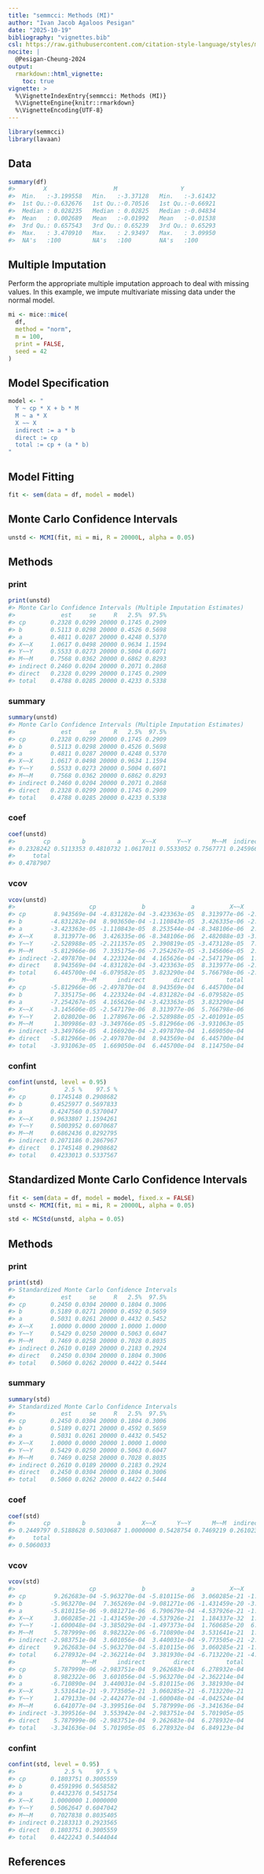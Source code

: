 ```yaml
---
title: "semmcci: Methods (MI)"
author: "Ivan Jacob Agaloos Pesigan"
date: "2025-10-19"
bibliography: "vignettes.bib"
csl: https://raw.githubusercontent.com/citation-style-language/styles/master/apa.csl
nocite: |
  @Pesigan-Cheung-2024
output:
  rmarkdown::html_vignette:
    toc: true
vignette: >
  %\VignetteIndexEntry{semmcci: Methods (MI)}
  %\VignetteEngine{knitr::rmarkdown}
  %\VignetteEncoding{UTF-8}
---
```


<!-- vignettes/methods-mc-mi.Rmd is generated from .setup/vignettes/methods-mc-mi.Rmd.orig. Please edit that file -->






``` r
library(semmcci)
library(lavaan)
```

## Data




``` r
summary(df)
#>        X                   M                  Y           
#>  Min.   :-3.199558   Min.   :-3.37128   Min.   :-3.61432  
#>  1st Qu.:-0.632676   1st Qu.:-0.70516   1st Qu.:-0.66921  
#>  Median : 0.028235   Median : 0.02825   Median :-0.04834  
#>  Mean   : 0.002689   Mean   :-0.01992   Mean   :-0.01538  
#>  3rd Qu.: 0.657543   3rd Qu.: 0.65239   3rd Qu.: 0.65293  
#>  Max.   : 3.470910   Max.   : 2.93497   Max.   : 3.09950  
#>  NA's   :100         NA's   :100        NA's   :100
```

## Multiple Imputation

Perform the appropriate multiple imputation approach to deal with missing values.
In this example, we impute multivariate missing data under the normal model.


``` r
mi <- mice::mice(
  df,
  method = "norm",
  m = 100,
  print = FALSE,
  seed = 42
)
```

## Model Specification


``` r
model <- "
  Y ~ cp * X + b * M
  M ~ a * X
  X ~~ X
  indirect := a * b
  direct := cp
  total := cp + (a * b)
"
```

## Model Fitting


``` r
fit <- sem(data = df, model = model)
```

## Monte Carlo Confidence Intervals


``` r
unstd <- MCMI(fit, mi = mi, R = 20000L, alpha = 0.05)
```

## Methods

### print


``` r
print(unstd)
#> Monte Carlo Confidence Intervals (Multiple Imputation Estimates)
#>             est     se     R   2.5%  97.5%
#> cp       0.2328 0.0299 20000 0.1745 0.2909
#> b        0.5113 0.0298 20000 0.4526 0.5698
#> a        0.4811 0.0287 20000 0.4248 0.5370
#> X~~X     1.0617 0.0498 20000 0.9634 1.1594
#> Y~~Y     0.5533 0.0273 20000 0.5004 0.6071
#> M~~M     0.7568 0.0362 20000 0.6862 0.8293
#> indirect 0.2460 0.0204 20000 0.2071 0.2868
#> direct   0.2328 0.0299 20000 0.1745 0.2909
#> total    0.4788 0.0285 20000 0.4233 0.5338
```

### summary


``` r
summary(unstd)
#> Monte Carlo Confidence Intervals (Multiple Imputation Estimates)
#>             est     se     R   2.5%  97.5%
#> cp       0.2328 0.0299 20000 0.1745 0.2909
#> b        0.5113 0.0298 20000 0.4526 0.5698
#> a        0.4811 0.0287 20000 0.4248 0.5370
#> X~~X     1.0617 0.0498 20000 0.9634 1.1594
#> Y~~Y     0.5533 0.0273 20000 0.5004 0.6071
#> M~~M     0.7568 0.0362 20000 0.6862 0.8293
#> indirect 0.2460 0.0204 20000 0.2071 0.2868
#> direct   0.2328 0.0299 20000 0.1745 0.2909
#> total    0.4788 0.0285 20000 0.4233 0.5338
```

### coef


``` r
coef(unstd)
#>        cp         b         a      X~~X      Y~~Y      M~~M  indirect    direct 
#> 0.2328242 0.5113353 0.4810732 1.0617011 0.5533052 0.7567771 0.2459664 0.2328242 
#>     total 
#> 0.4787907
```

### vcov


``` r
vcov(unstd)
#>                     cp             b             a          X~~X          Y~~Y
#> cp        8.943569e-04 -4.831282e-04 -3.423363e-05  8.313977e-06 -2.528988e-05
#> b        -4.831282e-04  8.903650e-04 -1.110843e-05  3.426335e-06 -2.211357e-05
#> a        -3.423363e-05 -1.110843e-05  8.253544e-04 -8.348106e-06  2.390819e-05
#> X~~X      8.313977e-06  3.426335e-06 -8.348106e-06  2.482088e-03 -3.473128e-05
#> Y~~Y     -2.528988e-05 -2.211357e-05  2.390819e-05 -3.473128e-05  7.461105e-04
#> M~~M     -5.812966e-06  7.335175e-06 -7.254267e-05 -3.145606e-05  2.028020e-06
#> indirect -2.497870e-04  4.223324e-04  4.165626e-04 -2.547179e-06  1.278967e-06
#> direct    8.943569e-04 -4.831282e-04 -3.423363e-05  8.313977e-06 -2.528988e-05
#> total     6.445700e-04 -6.079582e-05  3.823290e-04  5.766798e-06 -2.401091e-05
#>                   M~~M      indirect        direct         total
#> cp       -5.812966e-06 -2.497870e-04  8.943569e-04  6.445700e-04
#> b         7.335175e-06  4.223324e-04 -4.831282e-04 -6.079582e-05
#> a        -7.254267e-05  4.165626e-04 -3.423363e-05  3.823290e-04
#> X~~X     -3.145606e-05 -2.547179e-06  8.313977e-06  5.766798e-06
#> Y~~Y      2.028020e-06  1.278967e-06 -2.528988e-05 -2.401091e-05
#> M~~M      1.309986e-03 -3.349766e-05 -5.812966e-06 -3.931063e-05
#> indirect -3.349766e-05  4.166920e-04 -2.497870e-04  1.669050e-04
#> direct   -5.812966e-06 -2.497870e-04  8.943569e-04  6.445700e-04
#> total    -3.931063e-05  1.669050e-04  6.445700e-04  8.114750e-04
```

### confint


``` r
confint(unstd, level = 0.95)
#>              2.5 %    97.5 %
#> cp       0.1745148 0.2908682
#> b        0.4525977 0.5697833
#> a        0.4247560 0.5370047
#> X~~X     0.9633807 1.1594261
#> Y~~Y     0.5003952 0.6070687
#> M~~M     0.6862436 0.8292795
#> indirect 0.2071186 0.2867967
#> direct   0.1745148 0.2908682
#> total    0.4233013 0.5337567
```

## Standardized Monte Carlo Confidence Intervals


``` r
fit <- sem(data = df, model = model, fixed.x = FALSE)
unstd <- MCMI(fit, mi = mi, R = 20000L, alpha = 0.05)
```


``` r
std <- MCStd(unstd, alpha = 0.05)
```

## Methods

### print


``` r
print(std)
#> Standardized Monte Carlo Confidence Intervals
#>             est     se     R   2.5%  97.5%
#> cp       0.2450 0.0304 20000 0.1804 0.3006
#> b        0.5189 0.0271 20000 0.4592 0.5659
#> a        0.5031 0.0261 20000 0.4432 0.5452
#> X~~X     1.0000 0.0000 20000 1.0000 1.0000
#> Y~~Y     0.5429 0.0250 20000 0.5063 0.6047
#> M~~M     0.7469 0.0258 20000 0.7028 0.8035
#> indirect 0.2610 0.0189 20000 0.2183 0.2924
#> direct   0.2450 0.0304 20000 0.1804 0.3006
#> total    0.5060 0.0262 20000 0.4422 0.5444
```

### summary


``` r
summary(std)
#> Standardized Monte Carlo Confidence Intervals
#>             est     se     R   2.5%  97.5%
#> cp       0.2450 0.0304 20000 0.1804 0.3006
#> b        0.5189 0.0271 20000 0.4592 0.5659
#> a        0.5031 0.0261 20000 0.4432 0.5452
#> X~~X     1.0000 0.0000 20000 1.0000 1.0000
#> Y~~Y     0.5429 0.0250 20000 0.5063 0.6047
#> M~~M     0.7469 0.0258 20000 0.7028 0.8035
#> indirect 0.2610 0.0189 20000 0.2183 0.2924
#> direct   0.2450 0.0304 20000 0.1804 0.3006
#> total    0.5060 0.0262 20000 0.4422 0.5444
```

### coef


``` r
coef(std)
#>        cp         b         a      X~~X      Y~~Y      M~~M  indirect    direct 
#> 0.2449797 0.5188628 0.5030687 1.0000000 0.5428754 0.7469219 0.2610236 0.2449797 
#>     total 
#> 0.5060033
```

### vcov


``` r
vcov(std)
#>                     cp             b             a          X~~X          Y~~Y
#> cp        9.262683e-04 -5.963270e-04 -5.810115e-06  3.060285e-21 -1.600048e-04
#> b        -5.963270e-04  7.365269e-04 -9.081271e-06 -1.431459e-20 -3.385029e-04
#> a        -5.810115e-06 -9.081271e-06  6.790679e-04 -4.537926e-21 -1.497373e-04
#> X~~X      3.060285e-21 -1.431459e-20 -4.537926e-21  1.184337e-32  1.760685e-20
#> Y~~Y     -1.600048e-04 -3.385029e-04 -1.497373e-04  1.760685e-20  6.231579e-04
#> M~~M      5.787999e-06  8.982322e-06 -6.710890e-04  3.531641e-21  1.479133e-04
#> indirect -2.983751e-04  3.601056e-04  3.440031e-04 -9.773505e-21 -2.442477e-04
#> direct    9.262683e-04 -5.963270e-04 -5.810115e-06  3.060285e-21 -1.600048e-04
#> total     6.278932e-04 -2.362214e-04  3.381930e-04 -6.713220e-21 -4.042524e-04
#>                   M~~M      indirect        direct         total
#> cp        5.787999e-06 -2.983751e-04  9.262683e-04  6.278932e-04
#> b         8.982322e-06  3.601056e-04 -5.963270e-04 -2.362214e-04
#> a        -6.710890e-04  3.440031e-04 -5.810115e-06  3.381930e-04
#> X~~X      3.531641e-21 -9.773505e-21  3.060285e-21 -6.713220e-21
#> Y~~Y      1.479133e-04 -2.442477e-04 -1.600048e-04 -4.042524e-04
#> M~~M      6.641077e-04 -3.399516e-04  5.787999e-06 -3.341636e-04
#> indirect -3.399516e-04  3.553942e-04 -2.983751e-04  5.701905e-05
#> direct    5.787999e-06 -2.983751e-04  9.262683e-04  6.278932e-04
#> total    -3.341636e-04  5.701905e-05  6.278932e-04  6.849123e-04
```

### confint


``` r
confint(std, level = 0.95)
#>              2.5 %    97.5 %
#> cp       0.1803751 0.3005559
#> b        0.4591996 0.5658582
#> a        0.4432376 0.5451754
#> X~~X     1.0000000 1.0000000
#> Y~~Y     0.5062647 0.6047042
#> M~~M     0.7027838 0.8035405
#> indirect 0.2183313 0.2923565
#> direct   0.1803751 0.3005559
#> total    0.4422243 0.5444044
```

## References
